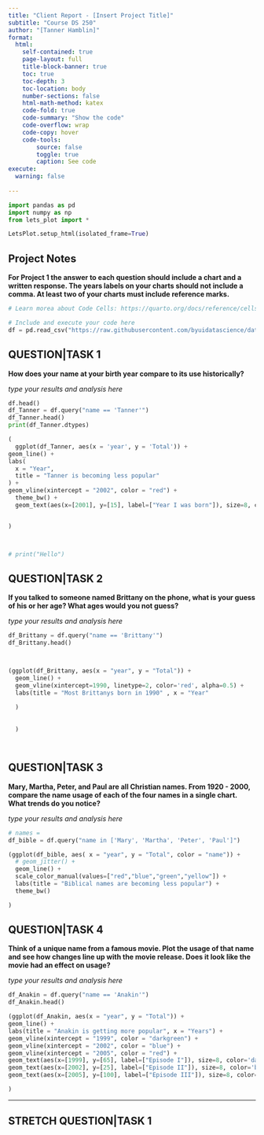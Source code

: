 ```yaml
---
title: "Client Report - [Insert Project Title]"
subtitle: "Course DS 250"
author: "[Tanner Hamblin]"
format:
  html:
    self-contained: true
    page-layout: full
    title-block-banner: true
    toc: true
    toc-depth: 3
    toc-location: body
    number-sections: false
    html-math-method: katex
    code-fold: true
    code-summary: "Show the code"
    code-overflow: wrap
    code-copy: hover
    code-tools:
        source: false
        toggle: true
        caption: See code
execute: 
  warning: false
    
---
```



```python
import pandas as pd
import numpy as np
from lets_plot import *

LetsPlot.setup_html(isolated_frame=True)
```


## Project Notes

__For Project 1 the answer to each question should include a chart **and** a written response. The years labels on your charts should not include a comma. At least **two** of your charts must include reference marks.__  

```python
# Learn morea about Code Cells: https://quarto.org/docs/reference/cells/cells-jupyter.html

# Include and execute your code here
df = pd.read_csv("https://raw.githubusercontent.com/byuidatascience/data4names/master/data-raw/names_year/names_year.csv")
```

## QUESTION|TASK 1

__How does your name at your birth year compare to its use historically?__

_type your results and analysis here_

```python
df.head()
df_Tanner = df.query("name == 'Tanner'")
df_Tanner.head()
print(df_Tanner.dtypes)
```



```python


(
  ggplot(df_Tanner, aes(x = 'year', y = 'Total')) + 
geom_line() +
labs(
  x = "Year",
  title = "Tanner is becoming less popular"
) +
geom_vline(xintercept = "2002", color = "red") +
  theme_bw() +
  geom_text(aes(x=[2001], y=[15], label=["Year I was born"]), size=8, color='red',hjust = 1)


)



# print("Hello")


```



## QUESTION|TASK 2

__If you talked to someone named Brittany on the phone, what is your guess of his or her age? What ages would you not guess?__

_type your results and analysis here_

```python
df_Brittany = df.query("name == 'Brittany'") 
df_Brittany.head()




```

```python
(ggplot(df_Brittany, aes(x = "year", y = "Total")) +
  geom_line() +
  geom_vline(xintercept=1990, linetype=2, color='red', alpha=0.5) +
  labs(title = "Most Brittanys born in 1990" , x = "Year"
  
  )
  
  
  )




```
## QUESTION|TASK 3

__Mary, Martha, Peter, and Paul are all Christian names. From 1920 - 2000, compare the name usage of each of the four names in a single chart. What trends do you notice?__

_type your results and analysis here_

```python
# names =
df_bible = df.query("name in ['Mary', 'Martha', 'Peter', 'Paul']")

```

```python
(ggplot(df_bible, aes( x = "year", y = "Total", color = "name")) +
  # geom_jitter() +
  geom_line() +
  scale_color_manual(values=["red","blue","green","yellow"]) +
  labs(title = "Biblical names are becoming less popular") +
  theme_bw()

)
```

## QUESTION|TASK 4

__Think of a unique name from a famous movie. Plot the usage of that name and see how changes line up with the movie release. Does it look like the movie had an effect on usage?__  

_type your results and analysis here_

```python
df_Anakin = df.query("name == 'Anakin'")
df_Anakin.head()

```

```python
(ggplot(df_Anakin, aes(x = "year", y = "Total")) +
geom_line() +
labs(title = "Anakin is getting more popular", x = "Years") +
geom_vline(xintercept = "1999", color = "darkgreen") +
geom_vline(xintercept = "2002", color = "blue") +
geom_vline(xintercept = "2005", color = "red") +
geom_text(aes(x=[1999], y=[65], label=["Episode I"]), size=8, color='darkgreen',hjust = 0) +
geom_text(aes(x=[2002], y=[25], label=["Episode II"]), size=8, color='blue',hjust = 0) +
geom_text(aes(x=[2005], y=[100], label=["Episode III"]), size=8, color='red',hjust = 0)

)
```
---

## STRETCH QUESTION|TASK 1
<!-- 
__Reproduce the chart Elliot using the data from the `names_year.csv` file.__ 

_type your results and analysis here_

```python
# Include and execute your code here


```


--- -->
